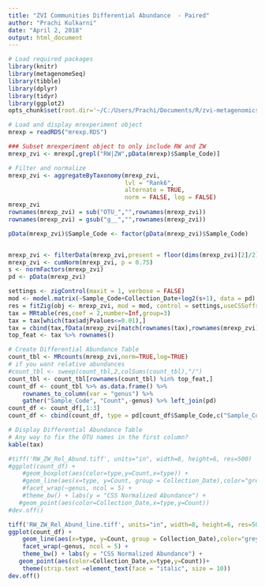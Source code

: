 ---
title: "ZVI Communities Differential Abundance  - Paired"
author: "Prachi Kulkarni"
date: "April 2, 2018"
output: html_document
---


```{r,include=FALSE}
# Load required packages
library(knitr)
library(metagenomeSeq)
library(tibble)
library(dplyr)
library(tidyr)
library(ggplot2)
opts_chunk$set(root.dir='~/C:/Users/Prachi/Documents/R/zvi-metagenomics')
```

```{r}
# Load and display mrexperiment object
mrexp = readRDS("mrexp.RDS")
```




```{r}
### Subset mrexperiment object to only include RW and ZW
mrexp_zvi <- mrexp[,grepl("RW|ZW",pData(mrexp)$Sample_Code)]

# Filter and normalize
mrexp_zvi <- aggregateByTaxonomy(mrexp_zvi,
                                 lvl = "Rank6",
                                 alternate = TRUE,
                                 norm = FALSE, log = FALSE)
mrexp_zvi
rownames(mrexp_zvi) = sub("OTU_","",rownames(mrexp_zvi))
rownames(mrexp_zvi) = gsub("g__","",rownames(mrexp_zvi))

pData(mrexp_zvi)$Sample_Code <- factor(pData(mrexp_zvi)$Sample_Code)


mrexp_zvi <- filterData(mrexp_zvi,present = floor(dims(mrexp_zvi)[2]/2), depth = 1)
mrexp_zvi <- cumNorm(mrexp_zvi, p = 0.75)
s <- normFactors(mrexp_zvi)
pd <- pData(mrexp_zvi)

settings <- zigControl(maxit = 1, verbose = FALSE)
mod <- model.matrix(~Sample_Code+Collection_Date+log2(s+1), data = pd)
res = fitZig(obj <- mrexp_zvi, mod = mod, control = settings,useCSSoffset = FALSE)
tax = MRtable(res,coef = 2,number=Inf,group=3)
tax = tax[which(tax$adjPvalues<=0.01),]
tax = cbind(tax,fData(mrexp_zvi[match(rownames(tax),rownames(mrexp_zvi))]))
top_feat <- tax %>% rownames()
```

```{r}
# Create Differential Abundance Table
count_tbl <- MRcounts(mrexp_zvi,norm=TRUE,log=TRUE)
# if you want relative abundances
#count_tbl <- sweep(count_tbl,2,colSums(count_tbl),"/")
count_tbl <- count_tbl[rownames(count_tbl) %in% top_feat,]
count_df <- count_tbl %>% as.data.frame() %>% 
    rownames_to_column(var = "genus") %>% 
    gather("Sample_Code", "Count",-genus) %>% left_join(pd)
count_df <- count_df[,1:3]
count_df <- cbind(count_df, type = pd[count_df$Sample_Code,c("Sample_Code")],Collection_Date = pd[count_df$Sample_Code,c("Collection_Date")])
```

```{r}
# Display Differential Abundance Table
# Any way to fix the OTU names in the first column?
kable(tax)
```
```{r}
#tiff('RW_ZW_Rel_Abund.tiff', units="in", width=8, height=6, res=500)
#ggplot(count_df) + 
    #geom_boxplot(aes(color=type,y=Count,x=type)) + 
    #geom_line(aes(x=type, y=Count, group = Collection_Date),color="grey60")+
    #facet_wrap(~genus, ncol = 5) +
    #theme_bw() + labs(y = "CSS Normalized Abundance") +
   #geom_point(aes(color=Collection_Date,x=type,y=Count))
#dev.off()
```
```{r}
tiff('RW_ZW_Rel_Abund_line.tiff', units="in", width=8, height=6, res=500)
ggplot(count_df) + 
    geom_line(aes(x=type, y=Count, group = Collection_Date),color="grey60")+
    facet_wrap(~genus, ncol = 5) +
    theme_bw() + labs(y = "CSS Normalized Abundance") +
   geom_point(aes(color=Collection_Date,x=type,y=Count))+
    theme(strip.text =element_text(face = "italic", size = 10))
dev.off()
```


